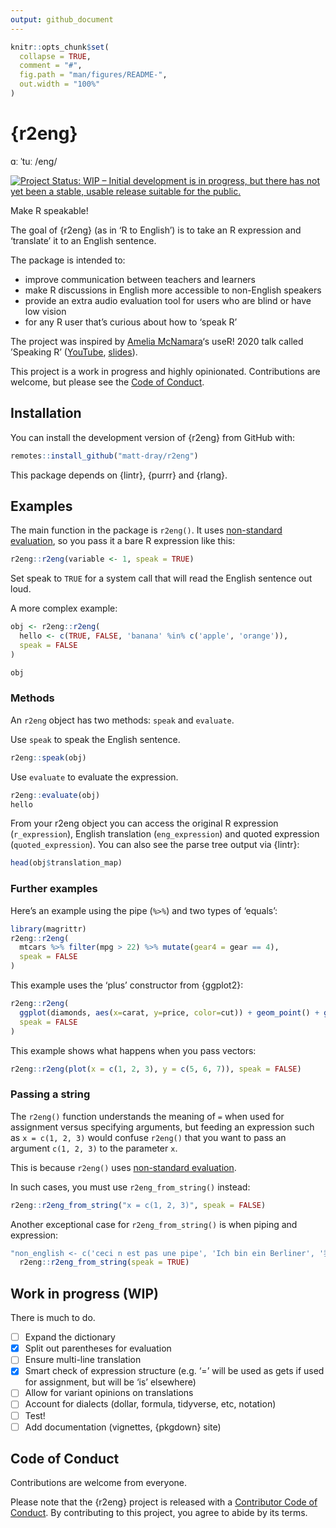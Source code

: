 ```yaml
---
output: github_document
---
```


<!-- README.md is generated from README.Rmd. Please edit that file -->

```r
knitr::opts_chunk$set(
  collapse = TRUE,
  comment = "#",
  fig.path = "man/figures/README-",
  out.width = "100%"
)
```

# {r2eng}

ɑː ˈtuː /eng/

<!-- badges: start -->
[![Project Status: WIP – Initial development is in progress, but there has not yet been a stable, usable release suitable for the public.](https://www.repostatus.org/badges/latest/wip.svg)](https://www.repostatus.org/#wip)
<!-- badges: end -->

Make R speakable!

The goal of {r2eng} (as in 'R to English') is to take an R expression and 'translate' it to an English sentence. 

The package is intended to:

* improve communication between teachers and learners
* make R discussions in English more accessible to non-English speakers
* provide an extra audio evaluation tool for users who are blind or have low vision
* for any R user that's curious about how to 'speak R'

The project was inspired by [Amelia McNamara](https://twitter.com/AmeliaMN)'s useR! 2020 talk called 'Speaking R' ([YouTube](https://www.youtube.com/watch?v=ckW9sSdIVAc), [slides](https://www.amelia.mn/SpeakingR/#1)).

This project is a work in progress and highly opinionated. Contributions are welcome, but please see the [Code of Conduct](#conduct).

## Installation

You can install the development version of {r2eng} from GitHub with:

```r
remotes::install_github("matt-dray/r2eng")
```

This package depends on {lintr}, {purrr} and {rlang}.

## Examples

The main function in the package is `r2eng()`. It uses [non-standard evaluation](http://adv-r.had.co.nz/Computing-on-the-language.html), so you pass it a bare R expression like this:

```r
r2eng::r2eng(variable <- 1, speak = TRUE)
```

Set speak to `TRUE` for a system call that will read the English sentence out loud.

A more complex example:

```r
obj <- r2eng::r2eng(
  hello <- c(TRUE, FALSE, 'banana' %in% c('apple', 'orange')),
  speak = FALSE
)

obj
```

### Methods

An `r2eng` object has two methods: `speak` and `evaluate`.

Use `speak` to speak the English sentence.

```r
r2eng::speak(obj)
```

Use `evaluate` to evaluate the expression.

```r
r2eng::evaluate(obj)
hello
```

From your r2eng object you can access the original R expression (`r_expression`), English translation (`eng_expression`) and quoted expression (`quoted_expression`). You can also see the parse tree output via {lintr}:

```r
head(obj$translation_map)
```

### Further examples

Here's an example using the pipe (`%>%`) and two types of 'equals':

```r
library(magrittr)
r2eng::r2eng(
  mtcars %>% filter(mpg > 22) %>% mutate(gear4 = gear == 4),
  speak = FALSE
)
```

This example uses the 'plus' constructor from {ggplot2}:

```r
r2eng::r2eng(
  ggplot(diamonds, aes(x=carat, y=price, color=cut)) + geom_point() + geom_smooth(),
  speak = FALSE
)
```

This example shows what happens when you pass vectors:

```r
r2eng::r2eng(plot(x = c(1, 2, 3), y = c(5, 6, 7)), speak = FALSE)
```

### Passing a string

The `r2eng()` function understands the meaning of `=` when used for assignment versus specifying arguments, but feeding an expression such as `x = c(1, 2, 3)` would confuse `r2eng()` that you want to pass an argument `c(1, 2, 3)` to the parameter `x`. 

This is because `r2eng()` uses [non-standard evaluation](http://adv-r.had.co.nz/Computing-on-the-language.html). 

In such cases, you must use `r2eng_from_string()` instead:

```r
r2eng::r2eng_from_string("x = c(1, 2, 3)", speak = FALSE)
```

Another exceptional case for `r2eng_from_string()` is when piping and expression:

```r
"non_english <- c('ceci n est pas une pipe', 'Ich bin ein Berliner', '我其實唔識講廣東話')" %>% 
  r2eng::r2eng_from_string(speak = TRUE)
```


## Work in progress (WIP)

There is much to do.

- [ ] Expand the dictionary
- [X] Split out parentheses for evaluation
- [ ] Ensure multi-line translation
- [X] Smart check of expression structure (e.g. '=' will be used as gets if used for assignment, but will be 'is' elsewhere)
- [ ] Allow for variant opinions on translations
- [ ] Account for dialects (dollar, formula, tidyverse, etc, notation)
- [ ] Test!
- [ ] Add documentation (vignettes, {pkgdown} site)

## Code of Conduct {#conduct}

Contributions are welcome from everyone.

Please note that the {r2eng} project is released with a [Contributor Code of Conduct](https://contributor-covenant.org/version/2/0/CODE_OF_CONDUCT.html). By contributing to this project, you agree to abide by its terms.
